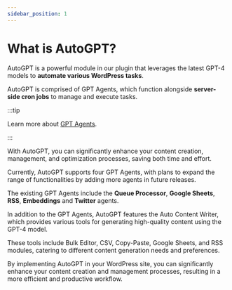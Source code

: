 ```yaml
---
sidebar_position: 1
---
```


# What is AutoGPT?

AutoGPT is a powerful module in our plugin that leverages the latest GPT-4 models to **automate various WordPress tasks**.

AutoGPT is comprised of GPT Agents, which function alongside **server-side cron jobs** to manage and execute tasks.

:::tip

Learn more about [GPT Agents](/docs/AutoGPT/gpt-agents).

:::

With AutoGPT, you can significantly enhance your content creation, management, and optimization processes, saving both time and effort.

Currently, AutoGPT supports four GPT Agents, with plans to expand the range of functionalities by adding more agents in future releases.

The existing GPT Agents include the **Queue Processor**, **Google Sheets**, **RSS**, **Embeddings** and **Twitter** agents.

In addition to the GPT Agents, AutoGPT features the Auto Content Writer, which provides various tools for generating high-quality content using the GPT-4 model.

These tools include Bulk Editor, CSV, Copy-Paste, Google Sheets, and RSS modules, catering to different content generation needs and preferences.

By implementing AutoGPT in your WordPress site, you can significantly enhance your content creation and management processes, resulting in a more efficient and productive workflow.